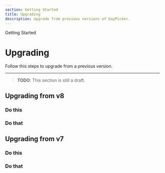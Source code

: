 ```yaml
---
section: Getting Started
title: Upgrading
description: Upgrade from previous versions of DayPicker.
---
```


<SectionTitle>Getting Started</SectionTitle>

# Upgrading

<Description>Follow this steps to upgrade from a previous version.</Description>

---

> **TODO**: This section is still a draft.

## Upgrading from v8

<Steps>

### Do this

### Do that

</Steps>

## Upgrading from v7

<Steps>

### Do this

### Do that

</Steps>
